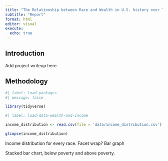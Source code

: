 ```yaml
---
title: "The Relationship between Race and Wealth in U.S. history over Time"
subtitle: "Report"
format: html
editor: visual
execute:
  echo: true
---
```


## Introduction

Add project writeup here.

## Methodology

```r
#| label: load-packages
#| message: false

library(tidyverse)
```

```r
#| label: load-data-wealth-and-income

income_distribution <- read.csv(file = 'data/income_distribution.csv')

glimpse(income_distribution)
```

Income distribution for every race. Facet wrap? Bar graph

Stacked bar chart, below poverty and above poverty.
